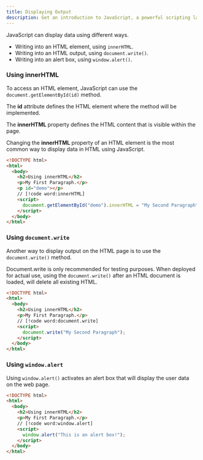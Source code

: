 ```yaml
---
title: Displaying Output
description: Get an introduction to JavaScript, a powerful scripting language for web development. Learn how to use JavaScript for changing HTML content, styles, and attributes, writing outputs, and adding comments.
---
```


JavaScript can display data using different ways. 
- Writing into an HTML element, using `innerHTML`.
- Writing into an HTML output, using `document.write()`.
- Writing into an alert box, using `window.alert()`.

### Using innerHTML

To access an HTML element, JavaScript can use the `document.getElementById(id)` method.

The **id** attribute defines the HTML element where the method will be implemented.

The **innerHTML** property defines the HTML content that is visible within the page.

Changing the **innerHTML** property of an HTML element is the most common way to display data in HTML using JavaScript.

```html
<!DOCTYPE html>
<html>
  <body>
    <h2>Using innerHTML</h2>
    <p>My First Paragraph.</p>
    <p id="demo"></p>
    // [!code word:innerHTML]
    <script>
      document.getElementById("demo").innerHTML = "My Second Paragraph";
    </script>
  </body>
</html>
```

### Using `document.write`

Another way to display output on the HTML page is to use the `document.write()` method.

Document.write is only recommended for testing purposes. When deployed for actual use, using the `document.write()` after an HTML document is loaded, will delete all existing HTML.
```html
<!DOCTYPE html>
<html>
  <body>
    <h2>Using innerHTML</h2>
    <p>My First Paragraph.</p>
    // [!code word:document.write]
    <script>
      document.write("My Second Paragraph");
    </script>
  </body>
</html>
```

### Using `window.alert`

Using `window.alert()` activates an alert box that will display the user data on the web page.

```html
<!DOCTYPE html>
<html>
  <body>
    <h2>Using innerHTML</h2>
    <p>My First Paragraph.</p>
    // [!code word:window.alert]
    <script>
      window.alert("This is an alert box!");
    </script>
  </body>
</html>
```
